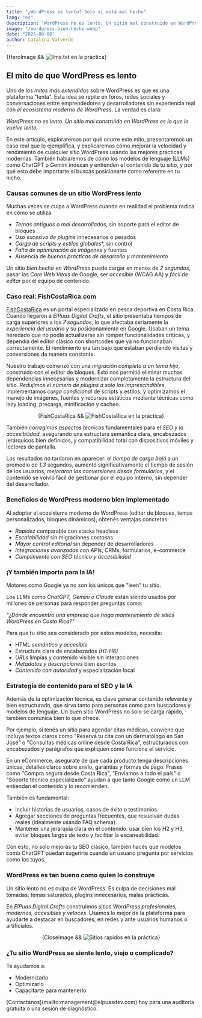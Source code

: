```yaml
---
title: "¿WordPress es lento? Solo si está mal hecho"
lang: "es"
description: "WordPress no es lento. Un sitio mal construido en WordPress es lo que lo vuelve lento."
image: "/wordpress-bien-hecho.webp"
date: "2025-08-08"
author: Catalina Valverde
---
```




<div class="blog-hero-image">
    {HeroImage && <Image width={1020} height={510} src={HeroImage} alt="llms.txt en la práctica" />}
</div>

## El mito de que WordPress es lento
Uno de los *mitos más extendidos* sobre WordPress es que es una plataforma "lenta". Esta idea se repite en foros, redes sociales y conversaciones entre emprendedores y desarrolladores sin experiencia real con *el ecosistema moderno de WordPress*. La verdad es clara:

*WordPress no es lento. Un sitio mal construido en WordPress es lo que lo vuelve lento.*

En este artículo, exploraremos por qué ocurre este mito, presentaremos un caso real que lo ejemplifica, y explicaremos cómo mejorar la velocidad y rendimiento de cualquier sitio WordPress usando las mejores prácticas modernas. También hablaremos de cómo los modelos de lenguaje (LLMs) como ChatGPT o Gemini indexan y entienden el contenido de tu sitio, y por qué esto debe importarte si buscás posicionarte como referente en tu nicho.

### Causas comunes de un sitio WordPress lento
Muchas veces se culpa a WordPress cuando en realidad el problema radica en cómo se utiliza:

- *Temas antiguos o mal desarrollados*, sin soporte para el editor de bloques
- *Uso excesivo de plugins* innecesarios o pesados
- *Carga de scripts y estilos globales**, sin control
- *Falta de optimización de imágenes* y fuentes
- Ausencia de *buenas prácticas de desarrollo y mantenimiento*

Un sitio *bien hecho en WordPress* puede cargar en menos de *2 segundos*, pasar las *Core Web Vitals* de Google, ser *accesible* (WCAG AA) y *fácil de editar* por el equipo de contenido.

### Caso real: FishCostaRica.com
[FishCostaRica](https://fishcostarica.com) es un portal especializado en pesca deportiva en Costa Rica. Cuando llegaron a *ElPuas Digital Crafts*, el sitio presentaba tiempos de carga superiores a los *7 segundos*, lo que afectaba seriamente la *experiencia del usuario* y su posicionamiento en Google. Usaban un tema heredado que no podía actualizarse sin romper funcionalidades críticas, y dependía del editor clásico con shortcodes que ya no funcionaban correctamente. El rendimiento era tan bajo que estaban perdiendo visitas y conversiones de manera constante.

Nuestro trabajo comenzó con una *migración completa a un tema hijo*, construido con el editor de bloques. Esto nos permitió eliminar muchas dependencias innecesarias y modernizar completamente la estructura del sitio. *Redujimos el número de plugins a solo los imprescindibles*, implementamos *carga condicional* de scripts y estilos, y optimizamos el manejo de imágenes, fuentes y recursos estáticos mediante técnicas como lazy loading, precarga, minificación y cacheo.

<div class="blog-image" style="margin:auto; text-align:center;">
    {FishCostaRica && <Image width={1020} height={510} src={FishCostaRica} alt="FishCostaRica en la práctica" />}
</div>

También *corregimos aspectos técnicos* fundamentales para el *SEO y la accesibilidad*, asegurando una estructura semántica clara, encabezados jerárquicos bien definidos, y compatibilidad total con dispositivos móviles y lectores de pantalla.

Los resultados no tardaron en aparecer: el *tiempo de carga bajó* a un promedio de *1.3* segundos, aumentó significativamente el tiempo de sesión de los usuarios, *mejoraron las conversiones desde formularios*, y el contenido se volvió fácil de gestionar por el equipo interno, sin depender del desarrollador.

### Beneficios de WordPress moderno bien implementado
Al adoptar el ecosistema moderno de WordPress (editor de bloques, temas personalizados, bloques dinámicos), obtenés ventajas concretas:

- *Rapidez* comparable con stacks headless
- *Escalabilidad* sin migraciones costosas
- *Mayor control editorial* sin depender de desarrolladores
- *Integraciones avanzadas* con APIs, CRMs, formularios, e-commerce
- *Cumplimiento con SEO técnico y accesibilidad*

### ¡Y también importa para la IA!
Motores como Google ya no son los únicos que "leen" tu sitio.

Los *LLMs como ChatGPT, Gemini o Claude* están siendo usados por millones de personas para responder preguntas como:

*"¿Dónde encuentro una empresa que haga mantenimiento de sitios WordPress en Costa Rica?"*

Para que tu sitio sea considerado por estos modelos, necesita:

- HTML *semántico y accesible*
- Estructura clara de encabezados *(H1-H6)*
- *URLs* limpias y contenido visible sin interacciones
- *Metadatos y descripciones* bien escritos
- *Contenido con autoridad* y especialización local

### Estrategia de contenido para el SEO y la IA
Además de la optimización técnica, es clave generar contenido relevante y bien estructurado, que sirva tanto para personas como para buscadores y modelos de lenguaje. Un buen sitio WordPress no solo se carga rápido, también comunica bien lo que ofrece.

Por ejemplo, si tenés un sitio para agendar citas médicas, conviene que incluya textos claros como "Reservá tu cita con un dermatólogo en San José" o "Consultas médicas online desde Costa Rica", estructurados con encabezados y parágrafos que expliquen cómo funciona el servicio.

En un eCommerce, asegurate de que cada producto tenga descripciones únicas, detalles claros sobre envío, garantías y formas de pago. Frases como "Compra segura desde Costa Rica", "Enviamos a todo el país" o "Soporte técnico especializado" ayudan a que tanto Google como un LLM entiendan el contenido y lo recomienden.

También es fundamental:

- Incluir historias de usuarios, casos de éxito o testimonios.
- Agregar secciones de preguntas frecuentes, que resuelvan dudas reales (idealmente usando FAQ schema).
- Mantener una jerarquía clara en el contenido: usar bien los H2 y H3, evitar bloques largos de texto y facilitar la escaneabilidad.

Con esto, no solo mejorás tu SEO clásico, también hacés que modelos como ChatGPT puedan sugerirte cuando un usuario pregunta por servicios como los tuyos.

### WordPress es tan bueno como quien lo construye

Un sitio lento no es culpa de WordPress. Es culpa de decisiones mal tomadas: temas saturados, plugins innecesarios, malas prácticas.

En *ElPuas Digital Crafts* construimos sitios *WordPress profesionales, modernos, accesibles y veloces*. Usamos lo mejor de la plataforma para ayudarte a destacar en buscadores, en redes y ante usuarios humanos o artificiales.

<div class="blog-hero-image" style="margin:auto; text-align:center;">
    {CloseImage && <Image width={1020} height={510} src={CloseImage} alt="Sitios rapidos en la práctica" />}
</div>

### ¿Tu sitio WordPress se siente lento, viejo o complicado?

Te ayudamos a:

- Modernizarlo
- Optimizarlo
- Capacitarte para mantenerlo
<div class="notification">
<p>[Contactanos](mailto:management@elpuasdev.com) hoy para una auditoría gratuita o una sesión de diagnóstico.</p>
</div>